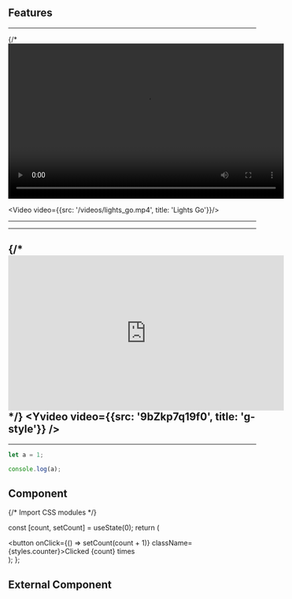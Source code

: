 ## Features

---

{/* <video width="560" height="315" controls src="/videos/lights_go.mp4" type="video/mp4"  /> */}

<Video video={{src: '/videos/lights_go.mp4', title: 'Lights Go'}}/>

---
---
 

{/* <iframe width="560" height="315" src="https://www.youtube.com/embed/9bZkp7q19f0" frameborder="0" allow="accelerometer; autoplay; encrypted-media; gyroscope; picture-in-picture" allowfullscreen></iframe> */}
<Yvideo video={{src: '9bZkp7q19f0', title: 'g-style'}} />
---
---


```js filename="demo.js" {3} copy
let a = 1;

console.log(a);
```

## Component


{/* Import CSS modules */}

  const [count, setCount] = useState(0);
  return (
    <div>
      <button onClick={() => setCount(count + 1)} className={styles.counter}>Clicked {count} times</button>
    </div>
  );
};

<Counter/>

## External Component


<Counters />

